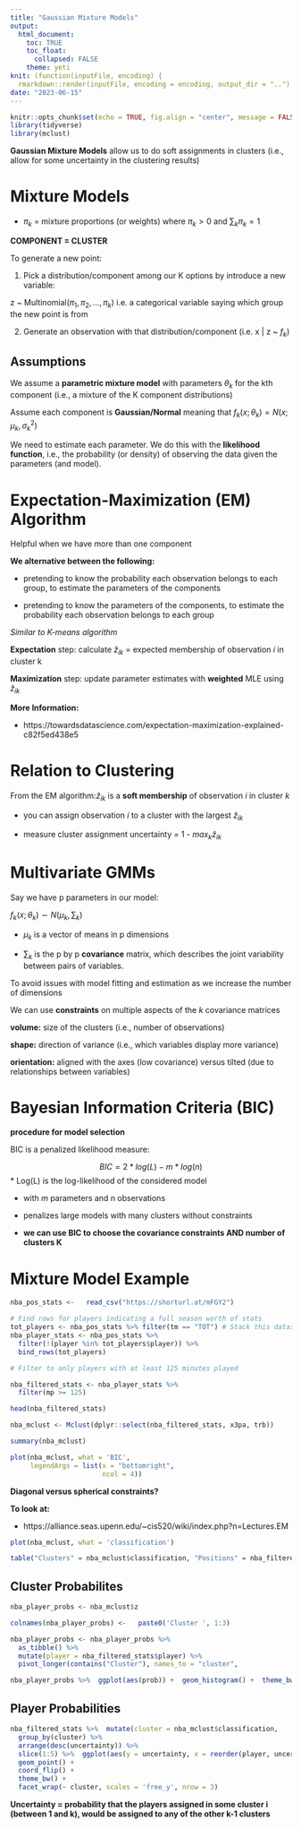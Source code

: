 ```yaml
---
title: "Gaussian Mixture Models"
output: 
  html_document:
    toc: TRUE
    toc_float:
      collapsed: FALSE
    theme: yeti
knit: (function(inputFile, encoding) {
  rmarkdown::render(inputFile, encoding = encoding, output_dir = "..") })
date: "2023-06-15"
---
```


```r
knitr::opts_chunk$set(echo = TRUE, fig.align = "center", message = FALSE, warning = FALSE)
library(tidyverse)
library(mclust)
```

**Gaussian Mixture Models** allow us to do soft assignments in clusters (i.e., allow for some uncertainty in the clustering results)

# Mixture Models

* $\pi_k$ = mixture proportions (or weights) where $\pi_k > 0$ and $\sum_k{\pi_k} = 1$ 

**COMPONENT = CLUSTER**

To generate a new point:

1. Pick a distribution/component among our K options by introduce a new variable:

z ~ Multinomial($\pi_1, \pi_2, ..., \pi_k$) i.e. a categorical variable saying which group the new point is from

2. Generate an observation with that distribution/component (i.e. x | z ~ $f_k$)


## Assumptions

We assume a **parametric mixture model** with parameters $\theta_k$ for the kth component (i.e., a mixture of the K component distributions)

Assume each component is **Gaussian/Normal** meaning that $f_k(x;\theta_k) = N(x;\mu_k, \sigma_k^2)$

We need to estimate each parameter. We do this with the **likelihood function**, i.e., the probability (or density) of observing the data given the parameters (and model).

# Expectation-Maximization (EM) Algorithm

Helpful when we have more than one component 

**We alternative between the following:**

* pretending to know the probability each observation belongs to each group, to estimate the parameters of the components 

* pretending to know the parameters of the components, to estimate the probability each observation belongs to each group 

*Similar to K-means algorithm*

**Expectation** step: calculate $\hat{z}_{ik}$ = expected membership of observation *i* in cluster k

**Maximization** step: update parameter estimates with **weighted** MLE using $\hat{z}_{ik}$

**More Information: **

* https://towardsdatascience.com/expectation-maximization-explained-c82f5ed438e5

# Relation to Clustering

From the EM algorithm:$\hat{z}_{ik}$ is a **soft membership** of observation *i* in cluster *k*

* you can assign observation *i* to a cluster with the largest $\hat{z}_{ik}$

* measure cluster assignment uncertainty = 1 - $max_k\hat{z}_{ik}$

# Multivariate GMMs

Say we have p parameters in our model:

$f_k(x; \theta_k) \sim N(\mu_k, \sum_k)$

* $\mu_k$ is a vector of means in p dimensions 

* $\sum_k$ is the p by p **covariance** matrix, which describes the joint variability between pairs of variables.

To avoid issues with model fitting and estimation as we increase the number of dimensions 

We can use **constraints** on multiple aspects of the *k* covariance matrices

**volume:** size of the clusters (i.e., number of observations)

**shape:** direction of variance (i.e., which variables display more variance)

**orientation:** aligned with the axes (low covariance) versus tilted (due to relationships between variables)

# Bayesian Information Criteria (BIC)

**procedure for model selection**

BIC is a penalized likelihood measure: 

$$BIC = 2*log(L) - m*log(n)$$
* Log(L) is the log-likelihood of the considered model

* with *m* parameters and n observations

* penalizes large models with many clusters without constraints 

* **we can use BIC to choose the covariance constraints AND number of clusters K**

# Mixture Model Example 

```r
nba_pos_stats <-   read_csv("https://shorturl.at/mFGY2")

# Find rows for players indicating a full season worth of stats
tot_players <- nba_pos_stats %>% filter(tm == "TOT") # Stack this dataset with players that played on just one team 
nba_player_stats <- nba_pos_stats %>%
  filter(!(player %in% tot_players$player)) %>%
  bind_rows(tot_players)

# Filter to only players with at least 125 minutes played 

nba_filtered_stats <- nba_player_stats %>%
  filter(mp >= 125) 

head(nba_filtered_stats)
```

```r
nba_mclust <- Mclust(dplyr::select(nba_filtered_stats, x3pa, trb))
```

```r
summary(nba_mclust)
```

```r
plot(nba_mclust, what = 'BIC',
     legendArgs = list(x = "bottomright",
                       ncol = 4))
```

**Diagonal versus spherical constraints?**

**To look at:** 

* https://alliance.seas.upenn.edu/~cis520/wiki/index.php?n=Lectures.EM

```r
plot(nba_mclust, what = 'classification')
```


```r
table("Clusters" = nba_mclust$classification, "Positions" = nba_filtered_stats$pos)
```


## Cluster Probabilites


```r
nba_player_probs <- nba_mclust$z

colnames(nba_player_probs) <-   paste0('Cluster ', 1:3)

nba_player_probs <- nba_player_probs %>%
  as_tibble() %>%  
  mutate(player = nba_filtered_stats$player) %>%
  pivot_longer(contains("Cluster"), names_to = "cluster",               values_to = "prob")

nba_player_probs %>%  ggplot(aes(prob)) +  geom_histogram() +  theme_bw() +  facet_wrap(~ cluster, nrow = 2)
```

## Player Probabilities

```r
nba_filtered_stats %>%  mutate(cluster = nba_mclust$classification,         uncertainty = nba_mclust$uncertainty) %>%
  group_by(cluster) %>%
  arrange(desc(uncertainty)) %>%
  slice(1:5) %>%  ggplot(aes(y = uncertainty, x = reorder(player, uncertainty))) +
  geom_point() +
  coord_flip() +
  theme_bw() +
  facet_wrap(~ cluster, scales = 'free_y', nrow = 3)
```

**Uncertainty = probability that the players assigned in some cluster i (between 1 and k), would be assigned to any of the other k-1 clusters**

